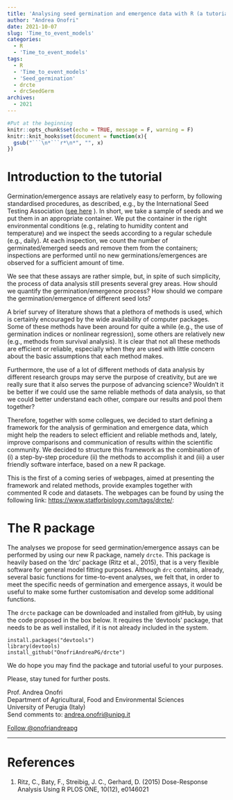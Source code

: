 ```yaml
---
title: 'Analysing seed germination and emergence data with R (a tutorial). Part 1'
author: "Andrea Onofri"
date: 2021-10-07
slug: 'Time_to_event_models'
categories:
  - R
  - 'Time_to_event_models'
tags:
  - R
  - 'Time_to_event_models'
  - 'Seed_germination'
  - drcte
  - drcSeedGerm
archives:
  - 2021
---
```



```r
#Put at the beginning
knitr::opts_chunk$set(echo = TRUE, message = F, warning = F)
knitr::knit_hooks$set(document = function(x){ 
  gsub("```\n*```r*\n*", "", x) 
})
```

# Introduction to the tutorial

Germination/emergence assays are relatively easy to perform, by following standardised procedures, as described, e.g., by the International Seed Testing Association ([see here](https://www.ingentaconnect.com/content/ista/rules/2019/00002019/00000001) ). In short, we take a sample of seeds and we put them in an appropriate container. We put the container in the right environmental conditions (e.g., relating to humidity content and temperature) and we inspect the seeds according to a regular schedule (e.g., daily). At each inspection, we count the number of germinated/emerged seeds and remove them from the containers; inspections are performed until no new germinations/emergences are observed for a sufficient amount of time.

We see that these assays are rather simple, but, in spite of such simplicity, the process of data analysis still presents several grey areas. How should we quantify the germination/emergence process? How should we compare the germination/emergence of different seed lots?

A brief survey of literature shows that a plethora of methods is used, which is certainly encouraged by the wide availability of computer packages. Some of these methods have been around for quite a while (e.g., the use of germination indices or nonlinear regression), some others are relatively new (e.g., methods from survival analysis). It is clear that not all these methods are efficient or reliable, especially when they are used with little concern about the basic assumptions that each method makes.

Furthermore, the use of a lot of different methods of data analysis by different research groups may serve the purpose of creativity, but are we really sure that it also serves the purpose of advancing science? Wouldn't it be better if we could use the same reliable methods of data analysis, so that we could better understand each other, compare our results and pool them together?

Therefore, together with some collegues, we decided to start defining a framework for the analysis of germination and emergence data, which might help the readers to select efficient and reliable methods and, lately, improve comparisons and communication of results within the scientific community. We decided to structure this framework as the combination of (i) a step-by-step procedure (ii) the methods to accomplish it and (iii) a user friendly software interface, based on a new R package.

This is the first of a coming series of webpages, aimed at presenting the framework and related methods, provide examples together with commented R code and datasets. The webpages can be found by using the following link: [https://www.statforbiology.com/tags/drcte/](https://www.statforbiology.com/tags/drcte/): 


# The R package

The analyses we propose for seed germination/emergence assays can be performed by using our new R package, namely `drcte`. This package is heavily based on the 'drc' package (Ritz et al., 2015), that is a very flexible software for general model fitting purposes. Although `drc` contains, already, several  basic functions for time-to-event analyses, we felt that, in order to meet the specific needs of germination and emergence assays, it would be useful to make some further customisation and develop some additional functions.

The `drcte` package can be downloaded and installed from gitHub, by using the code proposed in the box below. It requires the 'devtools' package, that needs to be as well installed, if it is not already included in the system.

```
install.packages("devtools")
library(devtools)
install_github("OnofriAndreaPG/drcte")
```

We do hope you may find the package and tutorial useful to your purposes.

Please, stay tuned for further posts.

Prof. Andrea Onofri   
Department of Agricultural, Food and Environmental Sciences    
University of Perugia (Italy)    
Send comments to: [andrea.onofri@unipg.it](mailto:andrea.onofri@unipg.it)

<a href="https://twitter.com/onofriandreapg?ref_src=twsrc%5Etfw" class="twitter-follow-button" data-show-count="false">Follow @onofriandreapg</a><script async src="https://platform.twitter.com/widgets.js" charset="utf-8"></script>

---

# References

1. Ritz, C., Baty, F., Streibig, J. C., Gerhard, D. (2015) Dose-Response Analysis Using R PLOS ONE, 10(12), e0146021

